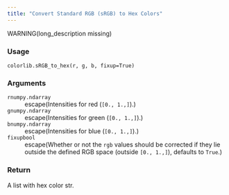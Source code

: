 ```yaml
---
title: "Convert Standard RGB (sRGB) to Hex Colors"
---
```


WARNING(long_description missing)

### Usage

<pre><code class='language-python'>colorlib.sRGB_to_hex(r, g, b, fixup=True)</code></pre>

### Arguments

<dl class="pyp-list param-list">
  <dt style = "white-space: nowrap; font-family: monospace; vertical-align: top">
   <code id="colorspace.colorlib.colorlib.sRGB_to_hex:r">r</code><code class="argument-class">numpy.ndarray</code>
  </dt>
 <dd>escape(Intensities for red (`[0., 1.,]`).)</dd>
  <dt style = "white-space: nowrap; font-family: monospace; vertical-align: top">
   <code id="colorspace.colorlib.colorlib.sRGB_to_hex:g">g</code><code class="argument-class">numpy.ndarray</code>
  </dt>
 <dd>escape(Intensities for green (`[0., 1.,]`).)</dd>
  <dt style = "white-space: nowrap; font-family: monospace; vertical-align: top">
   <code id="colorspace.colorlib.colorlib.sRGB_to_hex:b">b</code><code class="argument-class">numpy.ndarray</code>
  </dt>
 <dd>escape(Intensities for blue (`[0., 1.,]`).)</dd>
  <dt style = "white-space: nowrap; font-family: monospace; vertical-align: top">
   <code id="colorspace.colorlib.colorlib.sRGB_to_hex:fixup">fixup</code><code class="argument-class">bool</code>
  </dt>
 <dd>escape(Whether or not the `rgb` values should be corrected
if they lie outside the defined RGB space (outside `[0., 1.,]`),
defaults to `True`.)</dd>
</dl>

### Return

A list with hex color str.
